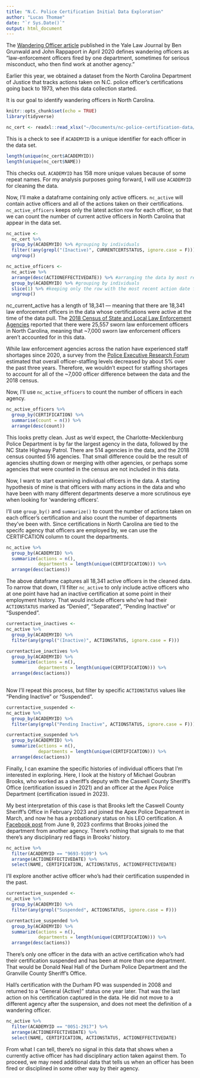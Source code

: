 ```yaml
---
title: "N.C. Police Certification Initial Data Exploration"
author: "Lucas Thomae"
date: "`r Sys.Date()`"
output: html_document
---
```


The [Wandering Officer article](https://www.yalelawjournal.org/article/the-wandering-officer) published in the Yale Law Journal by Ben Grunwald and John Rappaport in April 2020 defines wandering officers as "law-enforcement officers fired by one department, sometimes for serious misconduct, who then find work at another agency."

Earlier this year, we obtained a dataset from the North Carolina Department of Justice that tracks actions taken on N.C. police officer's certifications going back to 1973, when this data collection started.

It is our goal to identify wandering officers in North Carolina.

```r
knitr::opts_chunk$set(echo = TRUE)
library(tidyverse)
```

```r
nc_cert <- readxl::read_xlsx("~/Documents/nc-police-certification-data/data/NC_Police_Cert_Request_Data.xlsx")
```

This is a check to see if `ACADEMYID` is a unique identifier for each officer in the data set.

```r
length(unique(nc_cert$ACADEMYID))
length(unique(nc_cert$NAME))
```

This checks out. `ACADEMYID` has 158 more unique values because of some repeat names. For my analysis purposes going forward, I will use `ACADEMYID` for cleaning the data.

Now, I'll make a dataframe containing only active officers. `nc_active` will contain active officers and all of the actions taken on their certifications. `nc_active_officers` keeps only the latest action row for each officer, so that we can count the number of current active officers in North Carolina that appear in the data set.

```r
nc_active <-
  nc_cert %>%
  group_by(ACADEMYID) %>% #grouping by individuals
  filter(!any(grepl("(Inactive)", CURRENTCERTSTATUS, ignore.case = F))) %>% #removing all rows with individuals whose certification was inactive at the time of the data pull.
  ungroup()

nc_active_officers <-
  nc_active %>%
  arrange(desc(ACTIONEFFECTIVEDATE)) %>% #arranging the data by most recent date
  group_by(ACADEMYID) %>% #grouping by individuals
  slice(1) %>% #keeping only the row with the most recent action date for all individuals
  ungroup()
```

nc_current_active has a length of 18,341 — meaning that there are 18,341 law enforcement officers in the data whose certifications were active at the time of the data pull. The [2018 Census of State and Local Law Enforcement Agencies](https://bjs.ojp.gov/sites/g/files/xyckuh236/files/media/document/csllea18st.pdf) reported that there were 25,557 sworn law enforcement officers in North Carolina, meaning that ~7,000 sworn law enforcement officers aren't accounted for in this data.

While law enforcement agencies across the nation have experienced staff shortages since 2020, a survey from the [Police Executive Research Forum](https://www.policeforum.org/staffing2023) estimated that overall officer-staffing levels decreased by about 5% over the past three years. Therefore, we wouldn't expect for staffing shortages to account for all of the ~7,000 officer difference between the data and the 2018 census.

Now, I'll use `nc_active_officers` to count the number of officers in each agency.

```r
nc_active_officers %>%
  group_by(CERTIFICATION) %>%
  summarise(count = n()) %>%
  arrange(desc(count))
```

This looks pretty clean. Just as we'd expect, the Charlotte-Mecklenburg Police Department is by far the largest agency in the data, followed by the NC State Highway Patrol. There are 514 agencies in the data, and the 2018 census counted 516 agencies. That small difference could be the result of agencies shutting down or merging with other agencies, or perhaps some agencies that were counted in the census are not included in this data.

Now, I want to start examining individual officers in the data. A starting hypothesis of mine is that officers with many actions in the data and who have been with many different departments deserve a more scrutinous eye when looking for 'wandering officers'.

I'll use `group_by()` and `summarize()` to count the number of actions taken on each officer's certification and also count the number of departments they've been with. Since certifications in North Carolina are tied to the specifc agency that officers are employed by, we can use the CERTIFCATION column to count the departments.

```r
nc_active %>%
  group_by(ACADEMYID) %>%
  summarize(actions = n(),
            departments = length(unique(CERTIFICATION))) %>%
  arrange(desc(actions))
```

The above dataframe captures all 18,341 active officers in the cleaned data. To narrow that down, I'll filter `nc_active` to only include active officers who at one point have had an inactive certification at some point in their employment history. That would include officers who've had their `ACTIONSTATUS` marked as "Denied", "Separated", "Pending Inactive" or "Suspended".

```r
currentactive_inactives <- 
nc_active %>%
  group_by(ACADEMYID) %>%
  filter(any(grepl("(Inactive)", ACTIONSTATUS, ignore.case = F)))

currentactive_inactives %>%
  group_by(ACADEMYID) %>%
  summarize(actions = n(),
            departments = length(unique(CERTIFICATION))) %>%
  arrange(desc(actions))
  
```

Now I'll repeat this process, but filter by specific `ACTIONSTATUS` values like "Pending Inactive" or "Suspended".

```r
currentactive_suspended <- 
nc_active %>%
  group_by(ACADEMYID) %>%
  filter(any(grepl("Pending Inactive", ACTIONSTATUS, ignore.case = F)))

currentactive_suspended %>%
  group_by(ACADEMYID) %>%
  summarize(actions = n(),
            departments = length(unique(CERTIFICATION))) %>%
  arrange(desc(actions))
```

Finally, I can examine the specific histories of individual officers that I'm interested in exploring. Here, I look at the history of Michael Goubran Brooks, who worked as a sheriff's deputy with the Caswell County Sheriff's Office (certification issued in 2021) and an officer at the Apex Police Department (certification issued in 2023).

My best interpretation of this case is that Brooks left the Caswell County Sheriff's Office in February 2023 and joined the Apex Police Department in March, and now he has a probationary status on his LEO certification. A [Facebook post](https://www.facebook.com/profile/100064702295198/search/?q=brooks) from June 9, 2023 confirms that Brooks joined the department from another agency. There's nothing that signals to me that there's any disciplinary red flags in Brooks' history.

```r
nc_active %>%
  filter(ACADEMYID == "9693-9109") %>%
  arrange(ACTIONEFFECTIVEDATE) %>%
  select(NAME, CERTIFICATION, ACTIONSTATUS, ACTIONEFFECTIVEDATE)
```

I'll explore another active officer who's had their certification suspended in the past.

```r
currentactive_suspended <- 
nc_active %>%
  group_by(ACADEMYID) %>%
  filter(any(grepl("Suspended", ACTIONSTATUS, ignore.case = F)))

currentactive_suspended %>%
  group_by(ACADEMYID) %>%
  summarize(actions = n(),
            departments = length(unique(CERTIFICATION))) %>%
  arrange(desc(actions))
```

There's only one officer in the data with an active certification who's had their certification suspended and has been at more than one department. That would be Donald Neal Hall of the Durham Police Department and the Granville County Sheriff's Office.

Hall's certification with the Durham PD was suspended in 2008 and returned to a "General (Active)" status one year later. That was the last action on his certification captured in the data. He did not move to a different agency after the suspension, and does not meet the definition of a wandering officer.

```r
nc_active %>%
  filter(ACADEMYID == "0051-2917") %>%
  arrange(ACTIONEFFECTIVEDATE) %>%
  select(NAME, CERTIFICATION, ACTIONSTATUS, ACTIONEFFECTIVEDATE)
```

From what I can tell, there's no signal in this data that shows when a currently active officer has had disciplinary action taken against them. To proceed, we may need additional data that tells us when an officer has been fired or disciplined in some other way by their agency. 

